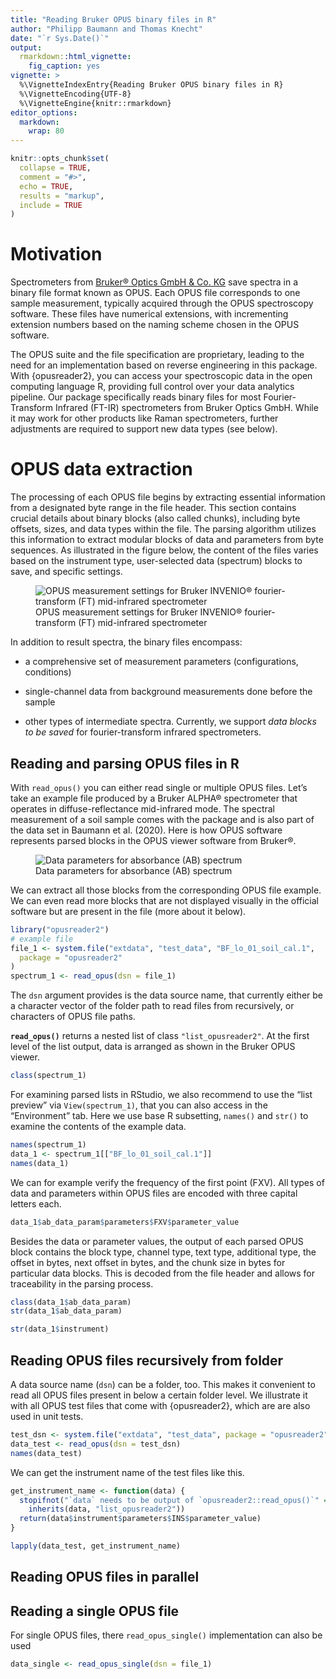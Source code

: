 ```yaml
---
title: "Reading Bruker OPUS binary files in R"
author: "Philipp Baumann and Thomas Knecht"
date: "`r Sys.Date()`"
output:
  rmarkdown::html_vignette:
    fig_caption: yes
vignette: >
  %\VignetteIndexEntry{Reading Bruker OPUS binary files in R}
  %\VignetteEncoding{UTF-8}
  %\VignetteEngine{knitr::rmarkdown}
editor_options: 
  markdown: 
    wrap: 80
---
```


```r
knitr::opts_chunk$set(
  collapse = TRUE,
  comment = "#>",
  echo = TRUE,
  results = "markup",
  include = TRUE
)
```

# Motivation

Spectrometers from [Bruker® Optics GmbH & Co.
KG](https://www.bruker.com/en.html) save spectra in a binary file format known
as OPUS. Each OPUS file corresponds to one sample measurement, typically
acquired through the OPUS spectroscopy software. These files have numerical
extensions, with incrementing extension numbers based on the naming scheme
chosen in the OPUS software.

The OPUS suite and the file specification are proprietary, leading to the need
for an implementation based on reverse engineering in this package. With
{opusreader2}, you can access your spectroscopic data in the open computing
language R, providing full control over your data analytics pipeline. Our
package specifically reads binary files for most Fourier-Transform Infrared
(FT-IR) spectrometers from Bruker Optics GmbH. While it may work for other
products like Raman spectrometers, further adjustments are required to support
new data types (see below).

# OPUS data extraction

The processing of each OPUS file begins by extracting essential information from
a designated byte range in the file header. This section contains crucial
details about binary blocks (also called chunks), including byte offsets, sizes,
and data types within the file. The parsing algorithm utilizes this information
to extract modular blocks of data and parameters from byte sequences. As
illustrated in the figure below, the content of the files varies based on the
instrument type, user-selected data (spectrum) blocks to save, and specific
settings.

![OPUS measurement settings for Bruker INVENIO® fourier-transform (FT)
mid-infrared
spectrometer](images/opus-measurement-settings.png){#fig:opus_settings}

In addition to result spectra, the binary files encompass:

-   a comprehensive set of measurement parameters (configurations, conditions)

-   single-channel data from background measurements done before the sample

-   other types of intermediate spectra. Currently, we support *data blocks to
    be saved* for fourier-transform infrared spectrometers.

## Reading and parsing OPUS files in R

With `read_opus()` you can either read single or multiple OPUS files. Let's take
an example file produced by a Bruker ALPHA® spectrometer that operates in
diffuse-reflectance mid-infrared mode. The spectral measurement of a soil sample
comes with the package and is also part of the data set in Baumann et al.
(2020). Here is how OPUS software represents parsed blocks in the OPUS viewer
software from Bruker®.

![Data parameters for absorbance (AB) spectrum](images/OPUS_block1.png)

We can extract all those blocks from the corresponding OPUS file example. We can
even read more blocks that are not displayed visually in the official software
but are present in the file (more about it below).

```r
library("opusreader2")
# example file
file_1 <- system.file("extdata", "test_data", "BF_lo_01_soil_cal.1",
  package = "opusreader2"
)
spectrum_1 <- read_opus(dsn = file_1)
```

The `dsn` argument provides is the data source name, that currently either be a
character vector of the folder path to read files from recursively, or
characters of OPUS file paths.

**`read_opus()`** returns a nested list of class `"list_opusreader2"`. At the
first level of the list output, data is arranged as shown in the Bruker OPUS
viewer.

```r
class(spectrum_1)
```

For examining parsed lists in RStudio, we also recommend to use the "list
preview" via `View(spectrum_1)`, that you can also access in the "Environment"
tab. Here we use base R subsetting, `names()` and `str()` to examine the
contents of the example data.

```r
names(spectrum_1)
data_1 <- spectrum_1[["BF_lo_01_soil_cal.1"]]
names(data_1)
```

We can for example verify the frequency of the first point (FXV). All types of
data and parameters within OPUS files are encoded with three capital letters
each.

```r
data_1$ab_data_param$parameters$FXV$parameter_value
```

Besides the data or parameter values, the output of each parsed OPUS block
contains the block type, channel type, text type, additional type, the offset in
bytes, next offset in bytes, and the chunk size in bytes for particular data
blocks. This is decoded from the file header and allows for traceability in the
parsing process.

```r
class(data_1$ab_data_param)
str(data_1$ab_data_param)
```

```r
str(data_1$instrument)
```

## Reading OPUS files recursively from folder

A data source name (`dsn`) can be a folder, too. This makes it convenient to
read all OPUS files present in below a certain folder level. We illustrate it
with all OPUS test files that come with {opusreader2}, which are are also used
in unit tests.

```r
test_dsn <- system.file("extdata", "test_data", package = "opusreader2")
data_test <- read_opus(dsn = test_dsn)
names(data_test)
```

We can get the instrument name of the test files like this.

```r
get_instrument_name <- function(data) {
  stopifnot("`data` needs to be output of `opusreader2::read_opus()`" =
    inherits(data, "list_opusreader2"))
  return(data$instrument$parameters$INS$parameter_value)
}

lapply(data_test, get_instrument_name)
```

## Reading OPUS files in parallel

## Reading a single OPUS file

For single OPUS files, there `read_opus_single()` implementation can also be
used

```r
data_single <- read_opus_single(dsn = file_1)
```
